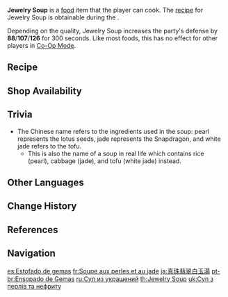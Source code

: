 {{Food Infobox
|id              = 108087
|name            = Jewelry Soup
|description     = A simple vegetable soup.
|desc_suspicious = The bland soup and dull vegetables remind you of the dying vegetables on abandoned and barren farmlands.
|desc_basic      = Snapdragon, tofu, and lotus seeds are put into boiling water and simmered. Jewelry Soup earned its luxurious name from the look of the ingredients used, but contrary to its name, the soup is commonly prepared and served in ordinary households.
|desc_delicious  = The mild-tasting soup is filled with the fragrance of fresh vegetables. This down-to-earth and heart-warming soup can rival any luxurious dish.
|type            = DEF-Boosting Dishes
|effectType      = DEF Up
|effect          = Increases all party members' DEF by (var1) for 300s.
|eff_att1        = DEF
|eff_suspicious1 = 88
|eff_basic1      = 107
|eff_delicious1  = 126
|quality         = 2
|variant         = Lantern Rite Special Jewelry Soup
|recipe          = Obtained during [[Custodian of Clouds]]
|source1         = {{Sold By}}
|region          = Liyue
}}
'''Jewelry Soup''' is a [[food]] item that the player can cook. The [[recipe]] for Jewelry Soup is obtainable during the {{Quest|Custodian of Clouds}}.

Depending on the quality, Jewelry Soup increases the party's defense by '''88'''/'''107'''/'''126''' for 300 seconds. Like most foods, this has no effect for other players in [[Co-Op Mode]].

==Recipe==
{{Recipe
|type = Cooking
|Snapdragon = 2
|Tofu = 2
|Lotus Head = 1
|sort = Snapdragon;Tofu;Lotus Head
}}

==Shop Availability==
{{Shop Availability}}

==Trivia==
* The Chinese name {{Lang|"Pearl, Jade, White Jade Soup"|zh=珍珠翡翠白玉汤|zh_rm=Zhēnzhū Fěicuì Báiyù Tāng}} refers to the ingredients used in the soup: pearl represents the lotus seeds, jade represents the Snapdragon, and white jade refers to the tofu.
** This is also the name of a soup in real life which contains rice (pearl), cabbage (jade), and tofu (white jade) instead.

==Other Languages==
{{Other Languages
|en      = Jewelry Soup
|zhs     = 珍珠翡翠白玉汤
|zhs_rm  = Zhēnzhū Fěicuì Báiyù Tāng
|zht     = 珍珠翡翠白玉湯
|zht_rm  = Zhēnzhū Fěicuì Báiyù Tāng
|zh_tl   = Pearl, Jade, White Jade Soup
|ja      = {{Rubi|真珠|しんじゅ|翡翠|ひすい|白玉|しらたま|湯|スープ}}
|ja_rm   = Shinju Hisui Shiratama Suupu<ref>{{Ref/VO|Xinyan|嫌いな食べ物…|ja|note=Least Favorite Food}}</ref>
|ja_tl   = Pearl, Jade, White Jade Soup
|ko      = {{tt|진주|眞珠/珍珠}}{{tt|비취|翡翠}}{{tt|백옥|白玉}}{{tt|탕|湯}}
|ko_rm   = Jinju Bichwi Baegok Tang
|ko_tl   = Pearl, Jade, White Jade Soup
|es      = Estofado de gemas
|es_tl   = Stew of Gems
|fr      = Soupe aux perles et au jade
|fr_tl   = Jade and Pearl Soup
|ru      = Суп из украшений
|ru_tl   = Jewelry Soup
|th      = Jewelry Soup
|vi      = {{tt|Canh|羹}} {{tt|Trân Châu|珍珠}} {{tt|Phỉ Thúy|翡翠}} {{tt|Bạch Ngọc|白玉}}
|vi_tl   = Pearl, Jade, White Jade Broth
|de      = Juwelensuppe
|de_tl   = Jewelry Soup
|id      = Jewelry Soup
|pt      = Ensopado de Gemas
|pt_tl   = 
|tr      = Mücevher Çorbası
|tr_tl   = 
|it      = Zuppa di gemme
|it_tl   = Soup of Gems
}}

==Change History==
{{Change History|1.0}}

==References==
{{Reflist}}

==Navigation==
{{Food Navbox}}

[[es:Estofado de gemas]]
[[fr:Soupe aux perles et au jade]]
[[ja:真珠翡翠白玉湯]]
[[pt-br:Ensopado de Gemas]]
[[ru:Суп из украшений]]
[[th:Jewelry Soup]]
[[uk:Суп з перлів та нефриту]]